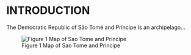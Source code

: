 # INTRODUCTION

The Democratic Republic of São Tomé and Príncipe is an archipelago…

![Figure 1 Map of Sao Tome and Principe](images/map.png)
